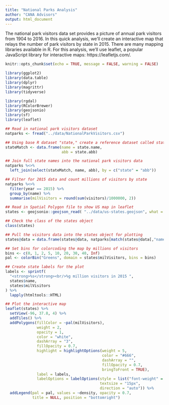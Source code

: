```yaml
---
title: "National Parks Analysis"
author: "CANA Advisors"
output: html_document
---
```


The national park visitors data set provides a picture of annual park visitors from 1904 to 2016. In this quick analysis, we'll create an interactive map that relays the number of park visitors by state in 2015. There are many mapping libraries available in R. For this analysis, we'll use leaflet, a popular JavaScript library for interactive maps: https://leafletjs.com/. 

```r
knitr::opts_chunk$set(echo = TRUE, message = FALSE, warning = FALSE)
```

```r
library(ggplot2)
library(data.table)
library(dplyr)
library(magrittr)
library(tidyverse)

library(rgdal)
library(RColorBrewer)
library(geojsonio)
library(sf)
library(leaflet)

```

```r

## Read in national park visitors dataset
natparks <- fread("../data/NationalParkVisitors.csv")

## Using base R dataset "state," create a reference dataset called stateMatch
stateMatch <- data.frame(name = state.name,
                         abb = state.abb)

## Join full state names into the national park visitors data
natparks %<>% 
  left_join(select(stateMatch, name, abb), by = c("state" = "abb"))

## Filter for 2015 data and count millions of visitors by state
natparks %<>%
  filter(year == 2015) %>%
  group_by(name) %>%
  summarise(milVisitors = round(sum(visitors)/1000000, 2)) 

## Read in Spatial Polygon file to show US map in leaflet
states <- geojsonio::geojson_read( "../data/us-states.geojson", what = "sp")

## Check the class of the states object
class(states)

## Pull the visitors data into the states object for plotting
states@data = data.frame(states@data, natparks[match(states@data[,"name"], natparks$name),])

```


```r

## Set bins for colorcoding the map by millions of visitors
bins <- c(0, 1, 2, 5, 10, 20, 30, 40, Inf)
pal <- colorBin("Greens", domain = states$milVisitors, bins = bins)

## Create state labels for the plot
labels <- sprintf(
  "<strong>%s</strong><br/>%g million visitors in 2015 ",
  states$name, 
  states$milVisitors
) %>% 
  lapply(htmltools::HTML)

## Plot the interactive map
leaflet(states) %>%
  setView(-96, 37.8, 4) %>%
  addTiles() %>% 
  addPolygons(fillColor = ~pal(milVisitors),
              weight = 2,
              opacity = 1,
              color = "white",
              dashArray = "3",
              fillOpacity = 0.7,
              highlight = highlightOptions(weight = 5,
                                           color = "#666",
                                           dashArray = "",
                                           fillOpacity = 0.7,
                                           bringToFront = TRUE),
              label = labels,
              labelOptions = labelOptions(style = list("font-weight" = "normal", padding = "3px 8px"),
                                          textsize = "15px",
                                          direction = "auto")) %>%
  addLegend(pal = pal, values = ~density, opacity = 0.7,
            title = NULL, position = "bottomright")

```